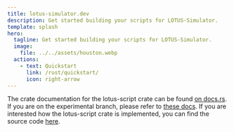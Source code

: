 ```yaml
---
title: lotus-simulator.dev
description: Get started building your scripts for LOTUS-Simulator.
template: splash
hero:
  tagline: Get started building your scripts for LOTUS-Simulator.
  image:
    file: ../../assets/houston.webp
  actions:
    - text: Quickstart
      link: /rust/quickstart/
      icon: right-arrow
---
```



<CardGrid>
  <Card title="lotus-script crate docs" icon="open-book">
    The crate documentation for the lotus-script crate can be found
    <a href="https://docs.rs/lotus-script/latest/lotus_script/">on docs.rs</a>.
    If you are on the experimental branch, please refer to
    <a href="https://script-rs.lotus-simulator.dev/lotus_script/">these docs</a>.
  </Card>
  <Card title="lotus-script source code" icon="github">
    If you are interested how the lotus-script crate is implemented, you can find the source code
    <a href="https://github.com/Oriolus-Software/LOTUS-Scripting">here</a>.
  </Card>
</CardGrid>
